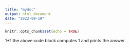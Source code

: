 ```yaml
---
title: "mydoc"
output: html_document
date: "2022-09-19"
---
```


```r
knitr::opts_chunk$set(echo = TRUE)
```

1+1
the above code block computes 1 and prints the answer
